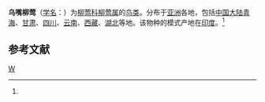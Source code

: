 {{Speciesbox 
| genus = Phylloscopus
| species = magnirostris
| status = LC 
| status_system = IUCN3.1
| status_ref = <ref name=iucn>{{IUCN2008|assessors=[[BirdLife_International|BirdLife International]]|year=2008|id=158500|title=Phylloscopus magnirostris|downloaded=2006-5-10}}</ref>
| authority = (Blyth)<ref name='id3710'>{{cite web| url =http://www.bioinfo.cn/db05/BjdwSpecies.php?action=view&id=3710| title =乌嘴柳莺| work =《中国动物物种编目数据库》| publisher =中国科学院微生物研究所| author =中国科学院动物研究所| accessdate =2009-04-04| deadurl =yes| archiveurl =https://web.archive.org/web/20160305050128/http://www.bioinfo.cn/db05/BjdwSpecies.php?action=view&id=3710| archivedate =2016-03-05}}</ref>
}}

'''乌嘴柳莺'''（[[学名|学名]]：{{lang|la|''Phylloscopus magnirostris''}}）为[[柳莺科|柳莺科]][[柳莺属|柳莺属]]的[[鸟类|鸟类]]。分布于[[亚洲|亚洲]]各地，包括[[中国大陆|中国大陆]][[青海|青海]]、[[甘肃|甘肃]]、[[四川|四川]]、[[云南|云南]]、[[西藏|西藏]]、[[湖北|湖北]]等地。该物种的模式产地在[[印度|印度]]。<ref name='id3710'/>

== 参考文献 ==
{{reflist}}
{{wikispecies|Phylloscopus magnirostris}}
{{commons|Phylloscopus magnirostris}}
{{Taxonbar|from=Q3726316}}

[[Category:柳莺属|W]]
